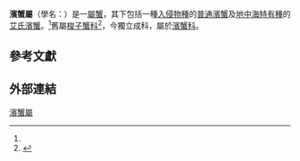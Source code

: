 {{Automatic taxobox
 | taxon = Carcinus
 | authority = {{tsl|en|William Elford Leach||Leach}}, 1814
 | subdivision_ranks = [[種|種]] <ref name="Ng">{{cite journal en|journal=Raffles Bulletin of Zoology|year=2008|volume=17|pages=1–286|title=Systema Brachyurorum: Part I. An annotated checklist of extant Brachyuran crabs of the world|author=Peter K. L. Ng, Danièle Guinot & Peter J. F. Davie|url=http://rmbr.nus.edu.sg/rbz/biblio/s17/s17rbz.pdf|format=PDF|access-date=2010-06-24|archive-date=2011-06-06|archive-url=https://web.archive.org/web/20110606061453/http://rmbr.nus.edu.sg/rbz/biblio/s17/s17rbz.pdf|dead-url=no}}</ref>
 | subdivision =
* [[艾氏濱蟹|艾氏濱蟹]] ''C. aestuarii''
* [[普通濱蟹|普通濱蟹]] ''C. maenas''
}}

'''濱蟹屬'''（學名：''{{lang|la|Carcinus}}''）是一[[屬|屬]][[蟹|蟹]]，其下包括一種[[入侵物種|入侵物種]]的[[普通濱蟹|普通濱蟹]]及[[地中海|地中海]][[特有種|特有種]]的[[艾氏濱蟹|艾氏濱蟹]]。<ref name="Ng"/>舊屬[[梭子蟹科|梭子蟹科]]<ref name=hong>{{cite journal |author=[[洪明仕|洪明仕]] |year=1999 |url=https://www.fa.gov.tw/cht/includes/GetFile.ashx?mid=170&id=47&chk=687d38bd-2859-4636-b3ec-2e365fdf947d&name=pfile |dead-url=no |title=郵票中的海洋生物：甲殼動物(十四)：短尾類(蟹類)(四) |journal=《[[漁業推廣|漁業推廣]]》月刊 |issue=第157期 |date=1999-10 |pages=p.53-56 |publisher=中華民國：農委會漁業署 |language=zh-hant |access-date=2020-12-23 |archive-date=2021-04-21 |archive-url=https://web.archive.org/web/20210421190728/https://www.fa.gov.tw/cht/includes/GetFile.ashx?mid=170&id=47&chk=687d38bd-2859-4636-b3ec-2e365fdf947d&name=pfile }}</ref>，今獨立成科，屬於[[濱蟹科|濱蟹科]]。

==參考文獻==
{{reflist}}

==外部連結==
{{Taxonbar}}
[[Category:濱蟹屬|]]